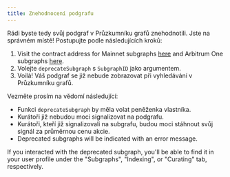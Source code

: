 ```yaml
---
title: Znehodnocení podgrafu
---
```


Rádi byste tedy svůj podgraf v Průzkumníku grafů znehodnotili. Jste na správném místě! Postupujte podle následujících kroků:

1. Visit the contract address for Mainnet subgraphs [here](https://etherscan.io/address/0xadca0dd4729c8ba3acf3e99f3a9f471ef37b6825#writeProxyContract) and Arbitrum One subgraphs [here](https://arbiscan.io/address/0xec9A7fb6CbC2E41926127929c2dcE6e9c5D33Bec#writeProxyContract).
2. Volejte `deprecateSubgraph` s `SubgraphID` jako argumentem.
3. Voilà! Váš podgraf se již nebude zobrazovat při vyhledávání v Průzkumníku grafů.

Vezměte prosím na vědomí následující:

- Funkci `deprecateSubgraph` by měla volat peněženka vlastníka.
- Kurátoři již nebudou moci signalizovat na podgrafu.
- Kurátoři, kteří již signalizovali na subgrafu, budou moci stáhnout svůj signál za průměrnou cenu akcie.
- Deprecated subgraphs will be indicated with an error message.

If you interacted with the deprecated subgraph, you'll be able to find it in your user profile under the "Subgraphs", "Indexing", or "Curating" tab, respectively.
